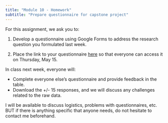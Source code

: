 ```yaml
---
title: "Module 10 - Homework"
subtitle: "Prepare questionnaire for capstone project"
---
```


For this assignment, we ask you to:

1.  Develop a questionnaire using [Google Forms]{.highlight-yellow} to address the research question you formulated last week.

2.  Place the link to your questionnaire [here](https://docs.google.com/spreadsheets/d/1LvaClheuJszxkIbLT0L-rRHEmgL_2h2o/edit#gid=133769975) so that everyone can access it on Thursday, May 15.

In class next week, everyone will:

-   Complete everyone else's questionnaire and provide feedback in the table.
-   Download the +/- 15 responses, and we will discuss any challenges related to the raw data.

I will be available to discuss logistics, problems with questionnaires, etc. BUT if there is anything specific that anyone needs, do not hesitate to contact me [beforehand]{.highlight-yellow}.
